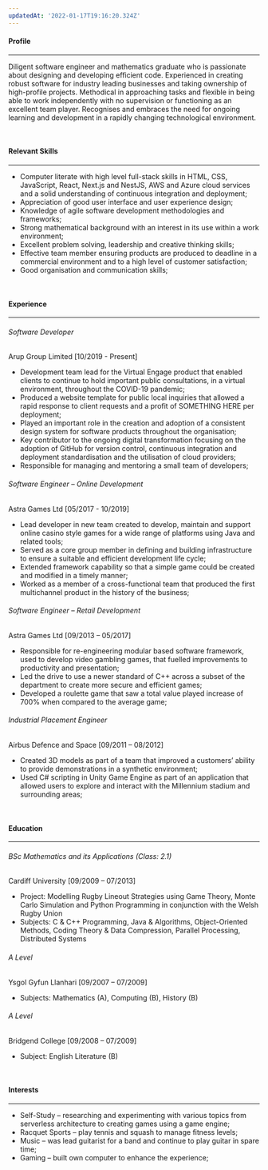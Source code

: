 ```yaml
---
updatedAt: '2022-01-17T19:16:20.324Z'
---
```


#### Profile
***
Diligent software engineer and mathematics graduate who is passionate about designing and developing efficient code. Experienced in creating robust software for industry leading businesses and taking ownership of high-profile projects. Methodical in approaching tasks and flexible in being able to work independently with no supervision or functioning as an excellent team player. Recognises and embraces the need for ongoing learning and development in a rapidly changing technological environment.

<br/>

#### Relevant Skills
***
* Computer literate with high level full-stack skills in HTML, CSS, JavaScript, React, Next.js and NestJS, AWS and Azure cloud services and a solid understanding of continuous integration and deployment;
* Appreciation of good user interface and user experience design;
* Knowledge of agile software development methodologies and frameworks; 
* Strong mathematical background with an interest in its use within a work environment;
* Excellent problem solving, leadership and creative thinking skills;
* Effective team member ensuring products are produced to deadline in a commercial environment and to a high level of customer satisfaction;
* Good organisation and communication skills;

<br/>

#### Experience
***
###### Software Developer
Arup Group Limited [10/2019 - Present]
* Development team lead for the Virtual Engage product that enabled clients to continue to hold important public consultations, in a virtual environment, throughout the COVID-19 pandemic;
* Produced a website template for public local inquiries that allowed a rapid response to client requests and a profit of SOMETHING HERE per deployment; 
* Played an important role in the creation and adoption of a consistent design system for software products throughout the organisation;
* Key contributor to the ongoing digital transformation focusing on the adoption of GitHub for version control, continuous integration and deployment standardisation and the utilisation of cloud providers;
* Responsible for managing and mentoring a small team of developers;

###### Software Engineer – Online Development
Astra Games Ltd [05/2017 - 10/2019]
* Lead developer in new team created to develop, maintain and support online casino style games for a wide range of platforms using Java and related tools;
* Served as a core group member in defining and building infrastructure to ensure a suitable and efficient development life cycle;
* Extended framework capability so that a simple game could be created and modified in a timely manner; 
* Worked as a member of a cross-functional team that produced the first multichannel product in the history of the business;
 
###### Software Engineer – Retail Development
Astra Games Ltd [09/2013 – 05/2017]
* Responsible for re-engineering modular based software framework, used to develop video gambling games, that fuelled improvements to productivity and presentation;
* Led the drive to use a newer standard of C++ across a subset of the department to create more secure and efficient games;
* Developed a roulette game that saw a total value played increase of 700% when compared to the average game;
	 
###### Industrial Placement Engineer 
Airbus Defence and Space [09/2011 – 08/2012]
* Created 3D models as part of a team that improved a customers’ ability to provide demonstrations in a synthetic environment;
* Used C# scripting in Unity Game Engine as part of an application that allowed users to explore and interact with the Millennium stadium and surrounding areas; 

<br/>

#### Education
***
###### BSc Mathematics and its Applications (Class: 2.1)	
Cardiff University [09/2009 – 07/2013]
* Project:	Modelling Rugby Lineout Strategies using Game Theory, Monte Carlo 
Simulation and Python Programming in conjunction with the Welsh Rugby Union
* Subjects:	C & C++ Programming, Java & Algorithms, Object-Oriented Methods, Coding 
Theory & Data Compression, Parallel Processing, Distributed Systems

###### A Level	
Ysgol Gyfun Llanhari [09/2007 – 07/2009]
* Subjects:	Mathematics (A), Computing (B), History (B)

###### A Level	
Bridgend College [09/2008 – 07/2009]
* Subject:	English Literature (B)

<br/>

#### Interests
***
* Self-Study – researching and experimenting with various topics from serverless architecture to creating games using a game engine;
* Racquet Sports – play tennis and squash to manage fitness levels;
* Music – was lead guitarist for a band and continue to play guitar in spare time;
* Gaming – built own computer to enhance the experience;
